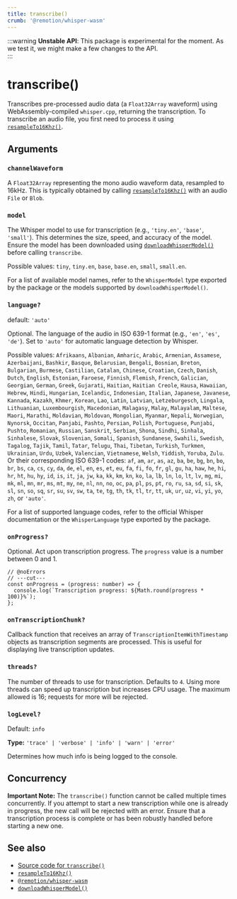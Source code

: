 ```yaml
---
title: transcribe()
crumb: '@remotion/whisper-wasm'
---
```


:::warning
**Unstable API**: This package is experimental for the moment. As we test it, we might make a few changes to the API.  
:::

# transcribe()

Transcribes pre-processed audio data (a `Float32Array` waveform) using WebAssembly-compiled `whisper.cpp`, returning the transcription. To transcribe an audio file, you first need to process it using [`resampleTo16Khz()`](/docs/whisper-wasm/resample-to-16khz).

## Arguments

### `channelWaveform`

A `Float32Array` representing the mono audio waveform data, resampled to 16kHz. This is typically obtained by calling [`resampleTo16Khz()`](/docs/whisper-wasm/resample-to-16khz) with an audio `File` or `Blob`.

### `model`

The Whisper model to use for transcription (e.g., `'tiny.en'`, `'base'`, `'small'`). This determines the size, speed, and accuracy of the model. Ensure the model has been downloaded using [`downloadWhisperModel()`](/docs/whisper-wasm/download-whisper-model) before calling `transcribe`.

Possible values: `tiny`, `tiny.en`, `base`, `base.en`, `small`, `small.en`.

For a list of available model names, refer to the `WhisperModel` type exported by the package or the models supported by `downloadWhisperModel()`.

### `language?`

default: `'auto'`

Optional. The language of the audio in ISO 639-1 format (e.g., `'en'`, `'es'`, `'de'`). Set to `'auto'` for automatic language detection by Whisper.

Possible values: `Afrikaans`, `Albanian`, `Amharic`, `Arabic`, `Armenian`, `Assamese`, `Azerbaijani`, `Bashkir`, `Basque`, `Belarusian`, `Bengali`, `Bosnian`, `Breton`, `Bulgarian`, `Burmese`, `Castilian`, `Catalan`, `Chinese`, `Croatian`, `Czech`, `Danish`, `Dutch`, `English`, `Estonian`, `Faroese`, `Finnish`, `Flemish`, `French`, `Galician`, `Georgian`, `German`, `Greek`, `Gujarati`, `Haitian`, `Haitian Creole`, `Hausa`, `Hawaiian`, `Hebrew`, `Hindi`, `Hungarian`, `Icelandic`, `Indonesian`, `Italian`, `Japanese`, `Javanese`, `Kannada`, `Kazakh`, `Khmer`, `Korean`, `Lao`, `Latin`, `Latvian`, `Letzeburgesch`, `Lingala`, `Lithuanian`, `Luxembourgish`, `Macedonian`, `Malagasy`, `Malay`, `Malayalam`, `Maltese`, `Maori`, `Marathi`, `Moldavian`, `Moldovan`, `Mongolian`, `Myanmar`, `Nepali`, `Norwegian`, `Nynorsk`, `Occitan`, `Panjabi`, `Pashto`, `Persian`, `Polish`, `Portuguese`, `Punjabi`, `Pushto`, `Romanian`, `Russian`, `Sanskrit`, `Serbian`, `Shona`, `Sindhi`, `Sinhala`, `Sinhalese`, `Slovak`, `Slovenian`, `Somali`, `Spanish`, `Sundanese`, `Swahili`, `Swedish`, `Tagalog`, `Tajik`, `Tamil`, `Tatar`, `Telugu`, `Thai`, `Tibetan`, `Turkish`, `Turkmen`, `Ukrainian`, `Urdu`, `Uzbek`, `Valencian`, `Vietnamese`, `Welsh`, `Yiddish`, `Yoruba`, `Zulu`.
Or their corresponding ISO 639-1 codes:
`af`, `am`, `ar`, `as`, `az`, `ba`, `be`, `bg`, `bn`, `bo`, `br`, `bs`, `ca`, `cs`, `cy`, `da`, `de`, `el`, `en`, `es`, `et`, `eu`, `fa`, `fi`, `fo`, `fr`, `gl`, `gu`, `ha`, `haw`, `he`, `hi`, `hr`, `ht`, `hu`, `hy`, `id`, `is`, `it`, `ja`, `jw`, `ka`, `kk`, `km`, `kn`, `ko`, `la`, `lb`, `ln`, `lo`, `lt`, `lv`, `mg`, `mi`, `mk`, `ml`, `mn`, `mr`, `ms`, `mt`, `my`, `ne`, `nl`, `nn`, `no`, `oc`, `pa`, `pl`, `ps`, `pt`, `ro`, `ru`, `sa`, `sd`, `si`, `sk`, `sl`, `sn`, `so`, `sq`, `sr`, `su`, `sv`, `sw`, `ta`, `te`, `tg`, `th`, `tk`, `tl`, `tr`, `tt`, `uk`, `ur`, `uz`, `vi`, `yi`, `yo`, `zh`, or `'auto'`.

For a list of supported language codes, refer to the official Whisper documentation or the `WhisperLanguage` type exported by the package.

### `onProgress?`

Optional. Act upon transcription progress. The `progress` value is a number between 0 and 1.

```tsx twoslash
// @noErrors
// ---cut---
const onProgress = (progress: number) => {
  console.log(`Transcription progress: ${Math.round(progress * 100)}%`);
};
```

### `onTranscriptionChunk?`

Callback function that receives an array of `TranscriptionItemWithTimestamp` objects as transcription segments are processed. This is useful for displaying live transcription updates.

### `threads?`

The number of threads to use for transcription. Defaults to `4`. Using more threads can speed up transcription but increases CPU usage. The maximum allowed is 16; requests for more will be rejected.

### `logLevel?`

Default: `info`

**Type:** `'trace' | 'verbose' | 'info' | 'warn' | 'error'`

Determines how much info is being logged to the console.

## Concurrency

**Important Note:** The `transcribe()` function cannot be called multiple times concurrently. If you attempt to start a new transcription while one is already in progress, the new call will be rejected with an error. Ensure that a transcription process is complete or has been robustly handled before starting a new one.

## See also

- [Source code for `transcribe()`](https://github.com/remotion-dev/remotion/blob/main/packages/whisper-wasm/src/transcribe.ts)
- [`resampleTo16Khz()`](/docs/whisper-wasm/resample-to-16khz)
- [`@remotion/whisper-wasm`](/docs/whisper-wasm)
- [`downloadWhisperModel()`](/docs/whisper-wasm/download-whisper-model)
